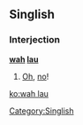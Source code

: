 ==Singlish==

===Interjection===
'''[[wah]] [[lau]]'''

# [[Oh]], [[no]]!

[[Category:Singlish]]

[[ko:wah lau]]